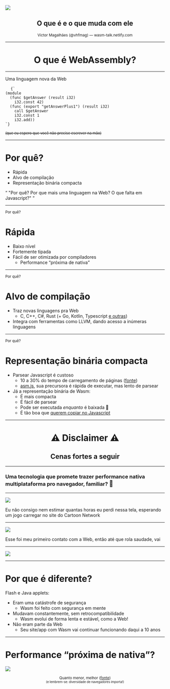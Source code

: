 

<Head>
  <title>WebAssembly – o que é e o que muda com ele</title>

<link rel="canonical" href="http://wasm-talk.netlify.com" />

  <meta name="twitter:card" content="summary_large_image" />
  <meta name="twitter:site" content="@vhfmag" />
  <meta
    property="twitter:image"
    content="https://wasm-talk.netlify.com/assets/card.png"
  />

<meta
  property="og:image"
  content="https://wasm-talk.netlify.com/assets/card.png"
/>
</Head>

<Head>
  <script type="text/javascript">{`
    var _paq = window._paq || [];
    /* tracker methods like "setCustomDimension" should be called before "trackPageView" */
    _paq.push(['trackPageView']);
    _paq.push(['enableLinkTracking']);
    (function() {
      var u="https://yuno.victormagalhaes.codes/matomo/";
      _paq.push(['setTrackerUrl', u+'matomo.php']);
      _paq.push(['setSiteId', '2']);
      var d=document, g=d.createElement('script'), s=d.getElementsByTagName('script')[0];
      g.type='text/javascript'; g.async=true; g.defer=true; g.src=u+'matomo.js'; s.parentNode.insertBefore(g,s);
    })();
  `}</script>
</Head>

![](./assets/images/web-assembly-logo.svg)

<center>

## O que é e o que muda com ele

<p><small>Victor Magalhães (@vhfmag) — wasm-talk.netlify.com</small></p>

</center>

---


<center>

# O que é WebAssembly?

</center>

---

Uma linguagem nova da Web

<pre>
  <code>{`
(module
  (func $getAnswer (result i32)
    i32.const 42)
  (func (export "getAnswerPlus1") (result i32)
    call $getAnswer
    i32.const 1
    i32.add))
`}</code>
</pre>

<Appear>
  <p>
    <small>
      <strike>(que eu espero que você não precise escrever na mão)</strike>
    </small>
  </p>
</Appear>

---

# Por quê?

- Rápida
- Alvo de compilação
- Representação binária compacta

<Notes>
  <q>
    "Por quê? Por que mais uma linguagem na Web? O que falta em Javascript?"
  </q>
</Notes>

---

<small>Por quê?</small>

# Rápida

- Baixo nível
- Fortemente tipada
- Fácil de ser otimizada por compiladores
  - Performance <q>próxima de nativa</q>

---

<small>Por quê?</small>

# Alvo de compilação

- Traz novas linguagens pra Web
  - C, C++, C#, Rust (+ Go, Kotlin, Typescript [e outras](https://github.com/appcypher/awesome-wasm-langs))
- Integra com ferramentas como LLVM, dando acesso a inúmeras linguagens

---

<small>Por quê?</small>

# Representação binária compacta

- Parsear Javascript é custoso
  - 10 a 30% do tempo de carregamento de páginas ([fonte](https://medium.com/@addyosmani/the-cost-of-javascript-in-2018-7d8950fbb5d4))
  - [asm.js](https://asmjs.org/), sua precursora é rápida de executar, mas lento de parsear
- Já a representação binária de Wasm:
  - É mais compacta
  - É fácil de parsear
  - Pode ser executada _enquanto_ é baixada 🤯
  - É tão boa que [querem copiar no Javascript](https://github.com/tc39/proposal-binary-ast#faq)

---


<center>

# ⚠ Disclaimer ⚠

## Cenas fortes a seguir

</center>

---

### Uma tecnologia que promete trazer performance nativa multiplataforma pro navegador, familiar? <big>🤔</big>

---

![](./assets/images/shockwave.gif)

<Notes>
  Eu não consigo nem estimar quantas horas eu perdi nessa tela, esperando um
  jogo carregar no site do Cartoon Network
</Notes>

---

![](./assets/images/java-applet.jpg)

<Notes>
  Esse foi meu primeiro contato com a Web, então até que rola saudade, vai
</Notes>

---

![](./assets/images/unsupported-plugin.png)

---

# Por que é diferente?

Flash e Java applets:

- Eram uma catástrofe de segurança
  - Wasm foi feito com segurança em mente
- Mudavam constantemente, sem retrocompatibilidade
  - Wasm evolui de forma lenta e estável, como a Web!
- Não eram parte da Web
  - Seu site/app com Wasm vai continuar funcionando daqui a 10 anos

---

# Performance <q>próxima de nativa</q>?

![](./assets/images/benchmark-wasm-native.png)

<center>
  <small>
    Quanto menor, melhor (<a href="https://arxiv.org/abs/1901.09056">fonte</a>)
    <br />
    <small>(e lembrem-se: diversidade de navegadores importa!)</small>
  </small>
</center>
